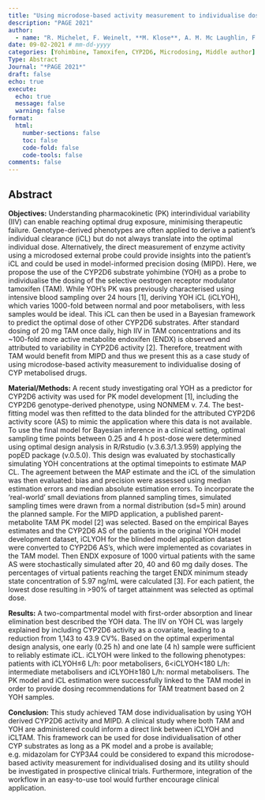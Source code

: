 ```yaml
---
title: "Using microdose-based activity measurement to individualise dosing of cytochrome P450 metabolised drugs: a case study with yohimbine and tamoxifen"
description: "PAGE 2021"
author:
  - name: "R. Michelet, F. Weinelt, **M. Klose**, A. M. Mc Laughlin, F. Kluwe, C. Montefusco-Pereira, M. Van Dyk, M. Vay, W. Huisinga, C. Kloft & G. Mikus"
date: 09-02-2021 # mm-dd-yyyy
categories: [Yohimbine, Tamoxifen, CYP2D6, Microdosing, Middle author]
Type: Abstract
Journal: "*PAGE 2021*"
draft: false 
echo: true
execute:
  echo: true
  message: false
  warning: false
format:
  html:
    number-sections: false
    toc: false
    code-fold: false
    code-tools: false
comments: false
---
```


## Abstract

**Objectives:** Understanding pharmacokinetic (PK) interindividual variability (IIV) can enable reaching optimal drug exposure, minimising therapeutic failure. Genotype-derived phenotypes are often applied to derive a patient’s individual clearance (iCL) but do not always translate into the optimal individual dose. Alternatively, the direct measurement of enzyme activity using a microdosed external probe could provide insights into the patient’s iCL and could be used in model-informed precision dosing (MIPD).
Here, we propose the use of the CYP2D6 substrate yohimbine (YOH) as a probe to individualise the dosing of the selective oestrogen receptor modulator tamoxifen (TAM). While YOH’s PK was previously characterised using intensive blood sampling over 24 hours [1], deriving YOH iCL (iCLYOH), which varies 1000-fold between normal and poor metabolisers, with less samples would be ideal. This iCL can then be used in a Bayesian framework to predict the optimal dose of other CYP2D6 substrates. After standard dosing of 20 mg TAM once daily, high IIV in TAM concentrations and its ~100-fold more active metabolite endoxifen (ENDX) is observed and attributed to variability in CYP2D6 activity [2]. Therefore, treatment with TAM would benefit from MIPD and thus we present this as a case study of using microdose-based activity measurement to individualise dosing of CYP metabolised drugs.

**Material/Methods:** A recent study investigating oral YOH as a predictor for CYP2D6 activity was used for PK model development [1], including the CYP2D6 genotype-derived phenotype, using NONMEM v. 7.4. The best-fitting model was then refitted to the data blinded for the attributed CYP2D6 activity score (AS) to mimic the application where this data is not available. To use the final model for Bayesian inference in a clinical setting, optimal sampling time points between 0.25 and 4 h post-dose were determined using optimal design analysis in R/Rstudio (v.3.6.3/1.3.959) applying the popED package (v.0.5.0). This design was evaluated by stochastically simulating YOH concentrations at the optimal timepoints to estimate MAP CL. The agreement between the MAP estimate and the iCL of the simulation was then evaluated: bias and precision were assessed using median estimation errors and median absolute estimation errors. To incorporate the ‘real-world’ small deviations from planned sampling times, simulated sampling times were drawn from a normal distribution (sd=5 min) around the planned sample.
For the MIPD application, a published parent-metabolite TAM PK model [2] was selected. Based on the empirical Bayes estimates and the CYP2D6 AS of the patients in the original YOH model development dataset, iCLYOH for the blinded model application dataset were converted to CYP2D6 AS’s, which were implemented as covariates in the TAM model. Then ENDX exposure of 1000 virtual patients with the same AS were stochastically simulated after 20, 40 and 60 mg daily doses. The percentages of virtual patients reaching the target ENDX minimum steady state concentration of 5.97 ng/mL were calculated [3]. For each patient, the lowest dose resulting in >90% of target attainment was selected as optimal dose.

**Results:** A two-compartmental model with first-order absorption and linear elimination best described the YOH data. The IIV on YOH CL was largely explained by including CYP2D6 activity as a covariate, leading to a reduction from 1,143 to 43.9 CV%. Based on the optimal experimental design analysis, one early (0.25 h) and one late (4 h) sample were sufficient to reliably estimate iCL. iCLYOH were linked to the following phenotypes: patients with iCLYOH≤6 L/h: poor metabolisers, 6<iCLYOH<180 L/h: intermediate metabolisers and iCLYOH≥180 L/h: normal metabolisers. The PK model and iCL estimation were successfully linked to the TAM model in order to provide dosing recommendations for TAM treatment based on 2 YOH samples.

**Conclusion:** This study achieved TAM dose individualisation by using YOH derived CYP2D6 activity and MIPD. A clinical study where both TAM and YOH are administered could inform a direct link between iCLYOH and iCLTAM. This framework can be used for dose individualisation of other CYP substrates as long as a PK model and a probe is available; e.g. midazolam for CYP3A4 could be considered to expand this microdose-based activity measurement for individualised dosing and its utility should be investigated in prospective clinical trials. Furthermore, integration of the workflow in an easy-to-use tool would further encourage clinical application.
